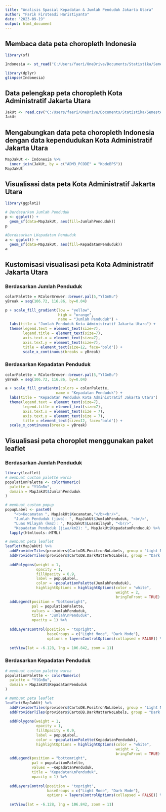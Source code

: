 ---
title: "Analisis Spasial Kepadatan & Jumlah Penduduk Jakarta Utara"
author: "Farik Firsteadi Haristiyanto"
date: "2023-09-19"
output: html_document
---

## Membaca data peta choropleth Indonesia

```{r}
library(sf)

Indonesia <- st_read("C:/Users/faeri/OneDrive/Documents/Statistika/Semester 5/Regresi Spasial STA 1352/Responsi 3/idn_adm_bps_20200401_shp/idn_admbnda_adm3_bps_20200401.shp", quiet = TRUE)

library(dplyr)
glimpse(Indonesia)
```

## Data pelengkap peta choropleth Kota Administratif Jakarta Utara

```{r}
JakUt <- read.csv("C:/Users/faeri/OneDrive/Documents/Statistika/Semester 5/Regresi Spasial STA 1352/Responsi 3/data demografi kota jakarta utara.csv")
JakUt
```

## Mengabungkan data peta choropleth Indonesia dengan data kependudukan Kota Administratif Jakarta Utara

```{r}
MapJakUt <- Indonesia %>%
  inner_join(JakUt, by = c("ADM3_PCODE" = "KodeBPS"))
MapJakUt
```

## Visualisasi data peta Kota Administratif Jakarta Utara

```{r}
library(ggplot2)

# Berdasarkan Jumlah Penduduk
p <- ggplot() +
  geom_sf(data=MapJakUt, aes(fill=JumlahPenduduk))
p

#Berdasarkan LKepadatan Penduduk
a <- ggplot() +
  geom_sf(data=MapJakUt, aes(fill=KepadatanPenduduk))
a
```

## Kustomisasi visualisasi peta Kota Administratif Jakarta Utara

### Berdasarkan Jumlah Penduduk

```{r}
colorPalette = RColorBrewer::brewer.pal(5,"YlGnBu")
yBreak = seq(106.72, 116.86, by=0.04)

p + scale_fill_gradient(low = "yellow",
                        high = "orange",
                        name = "Jumlah Penduduk") +
  labs(title = "Jumlah Penduduk Kota Administratif Jakarta Utara") +
  theme(legend.text = element_text(size=7),
        legend.title = element_text(size=7),
        axis.text.x = element_text(size=7),
        axis.text.y = element_text(size=7),
        title = element_text(size=12, face='bold')) +
        scale_x_continuous(breaks = yBreak)
```

### Berdasarkan Kepadatan Penduduk

```{r}
colorPalette = RColorBrewer::brewer.pal(5,"YlGnBu")
yBreak = seq(106.72, 116.86, by=0.04)

a + scale_fill_gradientn(colors = colorPalette,
                       name = "Kepadatan Penduduk") +
  labs(title = "Kepadatan Penduduk Kota Administratif Jakarta Utara")  +
  theme(legend.text = element_text(size=7),
        legend.title = element_text(size=7),
        axis.text.x = element_text(size = 7),
        axis.text.y = element_text(size = 7),
        title = element_text(size=12, face='bold')) +
  scale_x_continuous(breaks = yBreak)
```

## Visualisasi peta choroplet menggunakan paket leaflet

### Berdasarkan Jumlah Penduduk

```{r}
library(leaflet)
# membuat custom palette warna
populationPalette <- colorNumeric(
  palette = "YlGnBu",
  domain = MapJakUt$JumlahPenduduk
)

# membuat custom popup
popupLabel <- paste0(
    "<b>Kecamatan ", MapJakUt$Kecamatan,"</b><br/>", 
    "Jumlah Penduduk (jiwa): ", MapJakUt$JumlahPenduduk, "<br/>", 
    "Luas Wilayah (km2): ", MapJakUt$LuasWilayah, "<br/>", 
    "Kepadatan Penduduk (jiwa/km2): ", MapJakUt$KepadatanPenduduk) %>%
  lapply(htmltools::HTML)

# membuat peta leaflet
leaflet(MapJakUt) %>% 
  addProviderTiles(providers$CartoDB.PositronNoLabels, group = "Light Mode") %>%
  addProviderTiles(providers$CartoDB.DarkMatterNoLabels, group = "Dark Mode") %>%
  
  addPolygons(weight = 1,
              opacity = 1, 
              fillOpacity = 0.9,
              label = popupLabel,
              color = ~populationPalette(JumlahPenduduk),
              highlightOptions = highlightOptions(color = "white", 
                                                  weight = 2, 
                                                  bringToFront = TRUE) ) %>%
  addLegend(position = "bottomright", 
            pal = populationPalette, 
            values = ~JumlahPenduduk,
            title = "Jumlah\nPenduduk",
            opacity = 1) %>%
  
  addLayersControl(position = 'topright',
                   baseGroups = c("Light Mode", "Dark Mode"),
                   options = layersControlOptions(collapsed = FALSE)) %>%
  
  setView(lat = -6.128, lng = 106.842, zoom = 11)
```

### Berdasarkan Kepadatan Penduduk

```{r}
# membuat custom palette warna
populationPalette <- colorNumeric(
  palette = "YlGnBu",
  domain = MapJakUt$KepadatanPenduduk
)

# membuat peta leaflet
leaflet(MapJakUt) %>% 
  addProviderTiles(providers$CartoDB.PositronNoLabels, group = "Light Mode") %>%
  addProviderTiles(providers$CartoDB.DarkMatterNoLabels, group = "Dark Mode") %>%
  
  addPolygons(weight = 1,
              opacity = 1, 
              fillOpacity = 0.9,
              label = popupLabel,
              color = ~populationPalette(KepadatanPenduduk),
              highlightOptions = highlightOptions(color = "white", 
                                                  weight = 2, 
                                                  bringToFront = TRUE) ) %>%
  addLegend(position = "bottomright", 
            pal = populationPalette, 
            values = ~KepadatanPenduduk,
            title = "Kepadatan\nPenduduk",
            opacity = 1) %>%
  
  addLayersControl(position = 'topright',
                   baseGroups = c("Light Mode", "Dark Mode"),
                   options = layersControlOptions(collapsed = FALSE)) %>%
  
  setView(lat = -6.128, lng = 106.842, zoom = 11)
```

